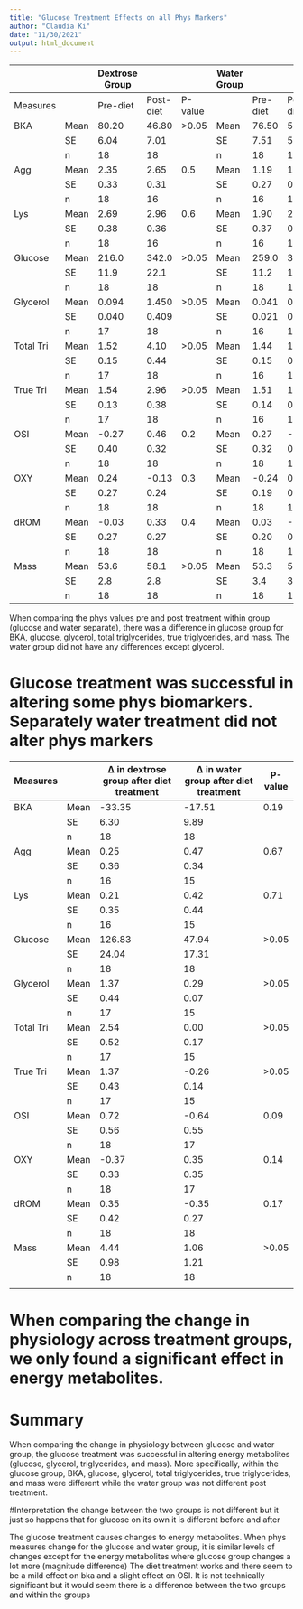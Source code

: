```yaml
---
title: "Glucose Treatment Effects on all Phys Markers"
author: "Claudia Ki"
date: "11/30/2021"
output: html_document
---
```


|           |      | Dextrose Group |           |         | Water Group |          |           |         |
| --------- | ---- | -------------- | --------- | ------- | ----------- | -------- | --------- | ------- |
| Measures  |      | Pre-diet       | Post-diet | P-value |             | Pre-diet | Post-diet | P-value |
| BKA       | Mean | 80.20          | 46.80     |  >0.05  | Mean        | 76.50    | 59.00     | 0.08    |
|           | SE   | 6.04           | 7.01      |         | SE          | 7.51     | 5.30      |         |
|           | n    | 18             | 18        |         | n           | 18       | 18        |         |
| Agg       | Mean | 2.35           | 2.65      | 0.5     | Mean        | 1.19     | 1.65      | 0.2     |
|           | SE   | 0.33           | 0.31      |         | SE          | 0.27     | 0.27      |         |
|           | n    | 18             | 16        |         | n           | 16       | 17        |         |
| Lys       | Mean | 2.69           | 2.96      | 0.6     | Mean        | 1.90     | 2.27      | 0.4     |
|           | SE   | 0.38           | 0.36      |         | SE          | 0.37     | 0.31      |         |
|           | n    | 18             | 16        |         | n           | 16       | 17        |         |
| Glucose   | Mean | 216.0          | 342.0     |  >0.05  | Mean        | 259.0    | 307.0     | 0.1     |
|           | SE   | 11.9           | 22.1      |         | SE          | 11.2     | 17.1      |         |
|           | n    | 18             | 18        |         | n           | 18       | 18        |         |
| Glycerol  | Mean | 0.094          | 1.450     |  >0.05  | Mean        | 0.041    | 0.355     |  >0.05  |
|           | SE   | 0.040          | 0.409     |         | SE          | 0.021    | 0.070     |         |
|           | n    | 17             | 18        |         | n           | 16       | 17        |         |
| Total Tri | Mean | 1.52           | 4.10      |  >0.05  | Mean        | 1.44     | 1.52      | 1.0     |
|           | SE   | 0.15           | 0.44      |         | SE          | 0.15     | 0.13      |         |
|           | n    | 17             | 18        |         | n           | 16       | 17        |         |
| True Tri  | Mean | 1.54           | 2.96      |  >0.05  | Mean        | 1.51     | 1.32      | 0.1     |
|           | SE   | 0.13           | 0.38      |         | SE          | 0.14     | 0.11      |         |
|           | n    | 17             | 18        |         | n           | 16       | 17        |         |
| OSI       | Mean |  -0.27         | 0.46      | 0.2     | Mean        | 0.27     |  -0.38    | 0.3     |
|           | SE   | 0.40           | 0.32      |         | SE          | 0.32     | 0.34      |         |
|           | n    | 18             | 18        |         | n           | 18       | 17        |         |
| OXY       | Mean | 0.24           |  -0.13    | 0.3     | Mean        | -0.24    | 0.14      | 0.3     |
|           | SE   | 0.27           | 0.24      |         | SE          | 0.19     | 0.24      |         |
|           | n    | 18             | 18        |         | n           | 18       | 17        |         |
| dROM      | Mean |  -0.03         | 0.33      | 0.4     | Mean        | 0.03     | -0.33     | 0.2     |
|           | SE   | 0.27           | 0.27      |         | SE          | 0.20     | 0.17      |         |
|           | n    | 18             | 18        |         | n           | 18       | 18        |         |
| Mass      | Mean | 53.6           | 58.1      |  >0.05  | Mean        | 53.3     | 54.4      | 0.4     |
|           | SE   | 2.8            | 2.8       |         | SE          | 3.4      | 3.1       |         |
|           | n    | 18             | 18        |         | n           | 18       | 18        |         |

When comparing the phys values pre and post treatment within group (glucose and water separate), there was a difference in glucose group for BKA, glucose, glycerol, total triglycerides, true triglycerides, and mass. The water group did not have any differences except glycerol. 

# Glucose treatment was successful in altering some phys biomarkers. Separately water treatment did not alter phys markers

| Measures  |      | Δ in dextrose group after diet treatment | Δ in water group after diet treatment | P-value |
| --------- | ---- | ---------------------------------------- | ------------------------------------- | ------- |
| BKA       | Mean | -33.35                                   |-17.51                                 | 0.19    |
|           | SE   | 6.30                                     | 9.89                                  |         |
|           | n    | 18                                       | 18                                    |         |
| Agg       | Mean | 0.25                                     | 0.47                                  | 0.67    |
|           | SE   | 0.36                                     | 0.34                                  |         |
|           | n    | 16                                       | 15                                    |         |
| Lys       | Mean | 0.21                                     | 0.42                                  | 0.71    |
|           | SE   | 0.35                                     | 0.44                                  |         |
|           | n    | 16                                       | 15                                    |         |
| Glucose   | Mean | 126.83                                   | 47.94                                 |  >0.05  |
|           | SE   | 24.04                                    | 17.31                                 |         |
|           | n    | 18                                       | 18                                    |         |
| Glycerol  | Mean | 1.37                                     | 0.29                                  |  >0.05  |
|           | SE   | 0.44                                     | 0.07                                  |         |
|           | n    | 17                                       | 15                                    |         |
| Total Tri | Mean | 2.54                                     | 0.00                                  |  >0.05  |
|           | SE   | 0.52                                     | 0.17                                  |         |
|           | n    | 17                                       | 15                                    |         |
| True Tri  | Mean | 1.37                                     | -0.26                                 |  >0.05  |
|           | SE   | 0.43                                     | 0.14                                  |         |
|           | n    | 17                                       | 15                                    |         |
| OSI       | Mean | 0.72                                     | -0.64                                 | 0.09    |
|           | SE   | 0.56                                     | 0.55                                  |         |
|           | n    | 18                                       | 17                                    |         |
| OXY       | Mean | -0.37                                    | 0.35                                  | 0.14    |
|           | SE   | 0.33                                     | 0.35                                  |         |
|           | n    | 18                                       | 17                                    |         |
| dROM      | Mean | 0.35                                     | -0.35                                 | 0.17    |
|           | SE   | 0.42                                     | 0.27                                  |         |
|           | n    | 18                                       | 18                                    |         |
| Mass      | Mean | 4.44                                     | 1.06                                  |  >0.05  |
|           | SE   | 0.98                                     | 1.21                                  |         |
|           | n    | 18                                       | 18                                    |         |
|           |      |                                          |                                       |         |

# When comparing the change in physiology across treatment groups, we only found a significant effect in energy metabolites.

# Summary
When comparing the change in physiology between glucose and water group, the glucose treatment was successful in altering energy metabolites (glucose, glycerol, triglycerides, and mass). More specifically, within the glucose group, BKA, glucose, glycerol, total triglycerides, true triglycerides, and mass were different while the water group was not different post treatment. 

#Interpretation
the change between the two groups is not different but it just so happens that for glucose on its own it is different before and after

The glucose treatment causes changes to energy metabolites. When phys measures change for the glucose and water group, it is similar levels of changes except for the energy metabolites where glucose group changes a lot more (magnitude difference) 
The diet treatment works and there seem to be a mild effect on bka and a slight effect on OSI. It is not technically significant but it would seem there is a difference between the two groups and within the groups 
